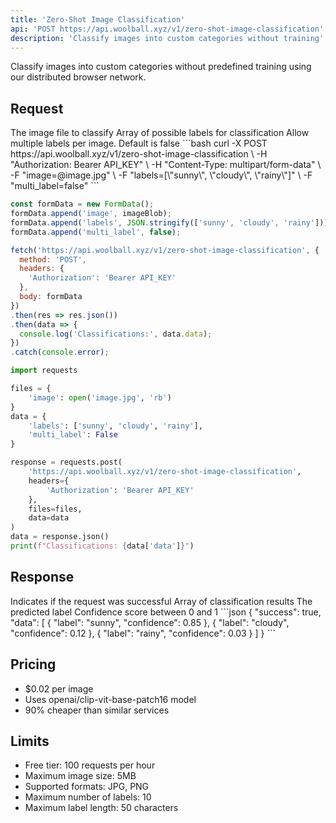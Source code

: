 ```yaml
---
title: 'Zero-Shot Image Classification'
api: 'POST https://api.woolball.xyz/v1/zero-shot-image-classification'
description: 'Classify images into custom categories without training'
---
```


Classify images into custom categories without predefined training using our distributed browser network.

## Request

<ParamField body="image" type="blob" required>
  The image file to classify
</ParamField>

<ParamField body="labels" type="array" required>
  Array of possible labels for classification
</ParamField>

<ParamField body="multi_label" type="boolean">
  Allow multiple labels per image. Default is false
</ParamField>

<RequestExample>
```bash
curl -X POST https://api.woolball.xyz/v1/zero-shot-image-classification \
  -H "Authorization: Bearer API_KEY" \
  -H "Content-Type: multipart/form-data" \
  -F "image=@image.jpg" \
  -F "labels=[\"sunny\", \"cloudy\", \"rainy\"]" \
  -F "multi_label=false"
```

```javascript
const formData = new FormData();
formData.append('image', imageBlob);
formData.append('labels', JSON.stringify(['sunny', 'cloudy', 'rainy']));
formData.append('multi_label', false);

fetch('https://api.woolball.xyz/v1/zero-shot-image-classification', {
  method: 'POST',
  headers: {
    'Authorization': 'Bearer API_KEY'
  },
  body: formData
})
.then(res => res.json())
.then(data => {
  console.log('Classifications:', data.data);
})
.catch(console.error);
```

```python
import requests

files = {
    'image': open('image.jpg', 'rb')
}
data = {
    'labels': ['sunny', 'cloudy', 'rainy'],
    'multi_label': False
}

response = requests.post(
    'https://api.woolball.xyz/v1/zero-shot-image-classification',
    headers={
        'Authorization': 'Bearer API_KEY'
    },
    files=files,
    data=data
)
data = response.json()
print(f"Classifications: {data['data']}")
```
</RequestExample>

## Response

<ResponseField name="success" type="boolean">
  Indicates if the request was successful
</ResponseField>

<ResponseField name="data" type="array">
  Array of classification results
  <Expandable title="properties">
    <ResponseField name="label" type="string">
      The predicted label
    </ResponseField>
    <ResponseField name="confidence" type="number">
      Confidence score between 0 and 1
    </ResponseField>
  </Expandable>
</ResponseField>

<ResponseExample>
```json
{
  "success": true,
  "data": [
    {
      "label": "sunny",
      "confidence": 0.85
    },
    {
      "label": "cloudy",
      "confidence": 0.12
    },
    {
      "label": "rainy",
      "confidence": 0.03
    }
  ]
}
```
</ResponseExample>

## Pricing

- $0.02 per image
- Uses openai/clip-vit-base-patch16 model
- 90% cheaper than similar services

## Limits

- Free tier: 100 requests per hour
- Maximum image size: 5MB
- Supported formats: JPG, PNG
- Maximum number of labels: 10
- Maximum label length: 50 characters
